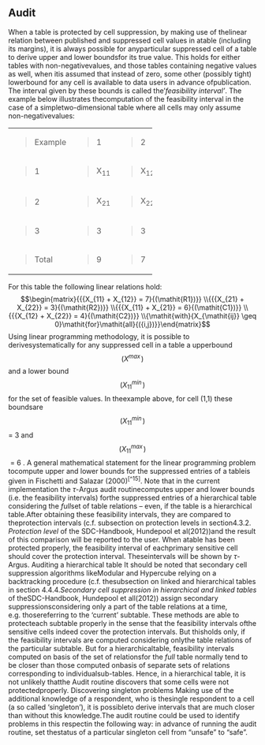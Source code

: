 ## Audit
When a table is protected by cell suppression, by making use of thelinear relation between published and suppressed cell values in atable (including its margins), it is always possible for anyparticular suppressed cell of a table to derive upper and lower boundsfor its true value. This holds for either tables with non-negativevalues, and those tables containing negative values as well, when itis assumed that instead of zero, some other (possibly tight) lowerbound for any cell is available to data users in advance ofpublication. The interval given by these bounds is called the'*feasibility interval'*. The example below illustrates thecomputation of the feasibility interval in the case of a simpletwo-dimensional table where all cells may only assume non-negativevalues:

+-----------+---------+---------+---------+
| > Example | > 1     | > 2     | > Total |
+-----------+---------+---------+---------+
| > 1       | > X~11~ | > X~12~ | > 7     |
+-----------+---------+---------+---------+
| > 2       | > X~21~ | > X~22~ | > 3     |
+-----------+---------+---------+---------+
| > 3       | > 3     | > 3     | > 6     |
+-----------+---------+---------+---------+
| > Total   | > 9     | > 7     | > 16    |
+-----------+---------+---------+---------+
For this table the following linear relations hold:
$$\begin{matrix}{{{X_{11} + X_{12}} = 7}{(\mathit{R1})}} \\{{{X_{21} + X_{22}} = 3}{(\mathit{R2})}} \\{{{X_{11} + X_{21}} = 6}{(\mathit{C1})}} \\{{{X_{12} + X_{22}} = 4}{(\mathit{C2})}} \\{\mathit{with}{X_{\mathit{ij}} \geq 0}\mathit{for}\mathit{all}{({i,j})}}\end{matrix}$$
Using linear programming methodology, it is possible to derivesystematically for any suppressed cell in a table a upperbound$$(X^{\mathit{\max}})$$and a lower bound$$(X_{11}^{\mathit{\min}})$$for the set of feasible values. In theexample above, for cell (1,1) these boundsare$$(X_{11}^{\mathit{\min}})$$ = 3 and$$(X_{11}^{\mathit{\max}})$$ = 6 .
A general mathematical statement for the linear programming problem tocompute upper and lower bounds for the suppressed entries of a tableis given in Fischetti and Salazar (2000)^[^15]^.
Note that in the current implementation the $\tau$-Argus audit routinecomputes upper and lower bounds (i.e. the feasibility intervals) forthe suppressed entries of a hierarchical table considering the *full*set of table relations -- even, if the table is a hierarchical table.After obtaining these feasibility intervals, they are compared to theprotection intervals (c.f. subsection on protection levels in section4.3.2. *Protection level* of the SDC-Handbook, Hundepool et al(2012))and the result of this comparison will be reported to the user. When atable has been protected properly, the feasibility interval of eachprimary sensitive cell should cover the protection interval. Theseintervals will be shown by $\tau$-Argus.
Auditing a hierarchical table
It should be noted that secondary cell suppression algorithms likeModular and Hypercube relying on a backtracking procedure (c.f. thesubsection on linked and hierarchical tables in section 4.4.4.*Secondary cell suppression in hierarchical and linked tables* of theSDC-Handbook, Hundepool et all(2012)) assign secondary suppressionsconsidering only a part of the table relations at a time, e.g. thosereferring to the 'current' subtable. These methods are able to protecteach subtable properly in the sense that the feasibility intervals ofthe sensitive cells indeed cover the protection intervals. But thisholds only, if the feasibility intervals are computed considering onlythe table relations of the particular subtable. But for a hierarchicaltable, feasibility intervals computed on basis of the set of relationsfor the *full *table normally tend to be closer than those computed onbasis of separate sets of relations corresponding to individualsub-tables. Hence, in a hierarchical table, it is not unlikely thatthe Audit routine discovers that some cells were not protectedproperly.
Discovering singleton problems
Making use of the additional knowledge of a respondent, who is thesingle respondent to a cell (a so called 'singleton'), it is possibleto derive intervals that are much closer than without this knowledge.The audit routine could be used to identify problems in this respectin the following way: in advance of running the audit routine, set thestatus of a particular singleton cell from "unsafe" to "safe".

